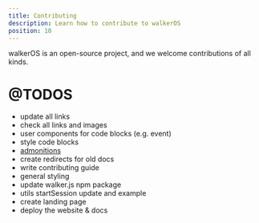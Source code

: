 ```yaml
---
title: Contributing
description: Learn how to contribute to walkerOS
position: 10
---
```


walkerOS is an open-source project, and we welcome contributions of all kinds.

# @TODOS

- update all links
- check all links and images
- user components for code blocks (e.g. event)
- style code blocks
- [admonitions](https://docusaurus.io/docs/markdown-features/admonitions)
- create redirects for old docs
- write contributing guide
- general styling
- update walker.js npm package
- utils startSession update and example
- create landing page
- deploy the website & docs
